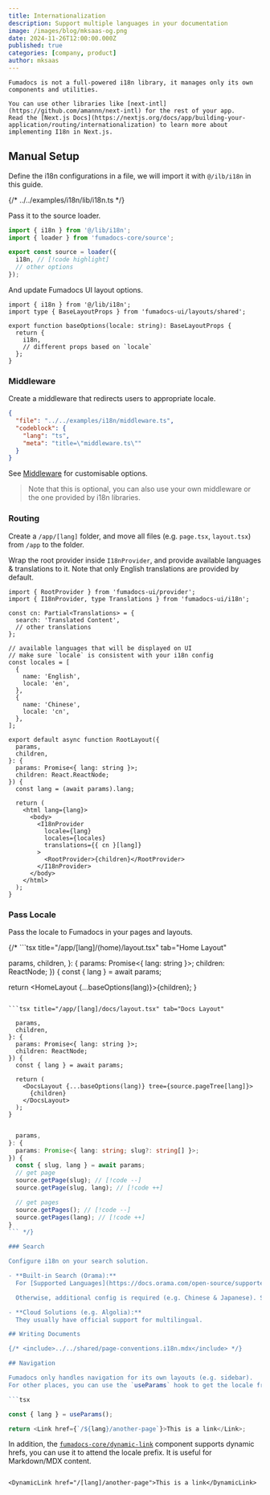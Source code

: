 ```yaml
---
title: Internationalization
description: Support multiple languages in your documentation
image: /images/blog/mksaas-og.png
date: 2024-11-26T12:00:00.000Z
published: true
categories: [company, product]
author: mksaas
---
```


<Callout title='Before you get started'>

    Fumadocs is not a full-powered i18n library, it manages only its own components and utilities.

    You can use other libraries like [next-intl](https://github.com/amannn/next-intl) for the rest of your app.
    Read the [Next.js Docs](https://nextjs.org/docs/app/building-your-application/routing/internationalization) to learn more about implementing I18n in Next.js.

</Callout>

## Manual Setup

Define the i18n configurations in a file, we will import it with `@/ilb/i18n` in this guide.

{/* <include cwd meta='title="lib/i18n.ts"'>
  ../../examples/i18n/lib/i18n.ts
</include> */}

Pass it to the source loader.

```ts title="lib/source.ts"
import { i18n } from '@/lib/i18n';
import { loader } from 'fumadocs-core/source';

export const source = loader({
  i18n, // [!code highlight]
  // other options
});
```

And update Fumadocs UI layout options.

```tsx title="app/layout.config.tsx"
import { i18n } from '@/lib/i18n';
import type { BaseLayoutProps } from 'fumadocs-ui/layouts/shared';

export function baseOptions(locale: string): BaseLayoutProps {
  return {
    i18n,
    // different props based on `locale`
  };
}
```

### Middleware

Create a middleware that redirects users to appropriate locale.

```json doc-gen:file
{
  "file": "../../examples/i18n/middleware.ts",
  "codeblock": {
    "lang": "ts",
    "meta": "title=\"middleware.ts\""
  }
}
```

See [Middleware](/docs/headless/internationalization#middleware) for customisable options.

> Note that this is optional, you can also use your own middleware or the one provided by i18n libraries.

### Routing

Create a `/app/[lang]` folder, and move all files (e.g. `page.tsx`, `layout.tsx`) from `/app` to the folder.

Wrap the root provider inside `I18nProvider`, and provide available languages & translations to it.
Note that only English translations are provided by default.

```tsx title="app/[lang]/layout.tsx"
import { RootProvider } from 'fumadocs-ui/provider';
import { I18nProvider, type Translations } from 'fumadocs-ui/i18n';

const cn: Partial<Translations> = {
  search: 'Translated Content',
  // other translations
};

// available languages that will be displayed on UI
// make sure `locale` is consistent with your i18n config
const locales = [
  {
    name: 'English',
    locale: 'en',
  },
  {
    name: 'Chinese',
    locale: 'cn',
  },
];

export default async function RootLayout({
  params,
  children,
}: {
  params: Promise<{ lang: string }>;
  children: React.ReactNode;
}) {
  const lang = (await params).lang;

  return (
    <html lang={lang}>
      <body>
        <I18nProvider
          locale={lang}
          locales={locales}
          translations={{ cn }[lang]}
        >
          <RootProvider>{children}</RootProvider>
        </I18nProvider>
      </body>
    </html>
  );
}
```

### Pass Locale

Pass the locale to Fumadocs in your pages and layouts.

{/* ```tsx title="/app/[lang]/(home)/layout.tsx" tab="Home Layout"

  params,
  children,
}: {
  params: Promise<{ lang: string }>;
  children: ReactNode;
}) {
  const { lang } = await params;

  return <HomeLayout {...baseOptions(lang)}>{children}</HomeLayout>;
}
```

```tsx title="/app/[lang]/docs/layout.tsx" tab="Docs Layout"

  params,
  children,
}: {
  params: Promise<{ lang: string }>;
  children: ReactNode;
}) {
  const { lang } = await params;

  return (
    <DocsLayout {...baseOptions(lang)} tree={source.pageTree[lang]}>
      {children}
    </DocsLayout>
  );
}
```

```ts title="page.tsx" tab="Docs Page"

  params,
}: {
  params: Promise<{ lang: string; slug?: string[] }>;
}) {
  const { slug, lang } = await params;
  // get page
  source.getPage(slug); // [!code --]
  source.getPage(slug, lang); // [!code ++]

  // get pages
  source.getPages(); // [!code --]
  source.getPages(lang); // [!code ++]
}
``` */}

### Search

Configure i18n on your search solution.

- **Built-in Search (Orama):**
  For [Supported Languages](https://docs.orama.com/open-source/supported-languages#officially-supported-languages), no further changes are needed.

  Otherwise, additional config is required (e.g. Chinese & Japanese). See [Special Languages](/docs/headless/search/orama#special-languages).

- **Cloud Solutions (e.g. Algolia):**
  They usually have official support for multilingual.

## Writing Documents

{/* <include>../../shared/page-conventions.i18n.mdx</include> */}

## Navigation

Fumadocs only handles navigation for its own layouts (e.g. sidebar).
For other places, you can use the `useParams` hook to get the locale from url, and attend it to `href`.

```tsx

const { lang } = useParams();

return <Link href={`/${lang}/another-page`}>This is a link</Link>;
```

In addition, the [`fumadocs-core/dynamic-link`](/docs/headless/components/link#dynamic-hrefs) component supports dynamic hrefs, you can use it to attend the locale prefix.
It is useful for Markdown/MDX content.

```mdx title="content.mdx"

<DynamicLink href="/[lang]/another-page">This is a link</DynamicLink>
```
